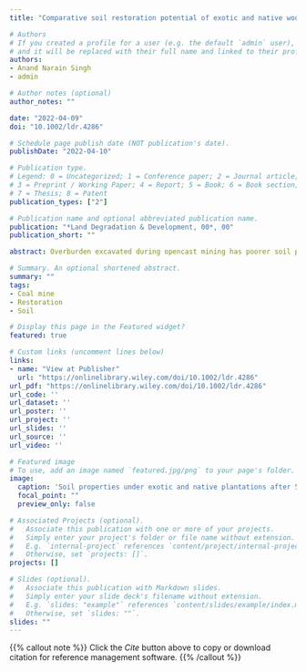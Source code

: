 ```yaml
---
title: "Comparative soil restoration potential of exotic and native woody plantations on coal mine spoil in a dry tropical environment of India: A case study"

# Authors
# If you created a profile for a user (e.g. the default `admin` user), write the username (folder name) here 
# and it will be replaced with their full name and linked to their profile.
authors:
- Anand Narain Singh
- admin

# Author notes (optional)
author_notes: ""

date: "2022-04-09"
doi: "10.1002/ldr.4286"

# Schedule page publish date (NOT publication's date).
publishDate: "2022-04-10"

# Publication type.
# Legend: 0 = Uncategorized; 1 = Conference paper; 2 = Journal article;
# 3 = Preprint / Working Paper; 4 = Report; 5 = Book; 6 = Book section;
# 7 = Thesis; 8 = Patent
publication_types: ["2"]

# Publication name and optional abbreviated publication name.
publication: "*Land Degradation & Development, 00*, 00"
publication_short: ""

abstract: Overburden excavated during opencast mining has poorer soil properties due to non-salvage and inversion of soil profiles. The soil properties of such overburden are often improved by the biological reclamation technique such as planting suitable plant species; however, the performance of species varies site-to-site. Therefore, this paper aims to evaluate the effects of woody plantations on coal mine spoil's physicochemical and biological properties. We synthesised the available data from previous studies conducted on 5-year-plantations in Singrauli coalfields of India. These plantations have monocultures of eight species, in which four were exotic (*Acacia auriculiformis*, *Casuarina equisetifolia*, *Cassia siamea* and *Grevillea pteridifolia*) and four were native species (*Albizia lebbeck*, *Albizia procera*, *Dendrocalamus strictus* and *Tectona grandis*). We compared the soil properties under exotic and native species plantations to evaluate the effect of species and origin. The Wilcoxon's test showed that the clay content (*p* = 0.000), ammonium-nitrogen (*p* = 0.002), phosphate-phosphorus (*p* = 0.000), and microbial biomass nutrients (C, N, and P; *p* = 0.000) were significantly higher under native plantations than the exotic plantations. Further, we observed a significant positive correlation (*r* = 0.86, *p* < 0.001) between soil organic carbon and microbial biomass carbon for native species. We also found that microbial biomass nutrients are negatively associated with nitrification rates and positively associated with nitrogen mineralisation rates. Overall, our study suggested that exotic species plantations are not as effective as native species in mine spoil rehabilitation. Thus, native species plantations should be promoted while restoring degraded coal mine habitats in a dry tropical environment.

# Summary. An optional shortened abstract.
summary: ""
tags:
- Coal mine
- Restoration
- Soil

# Display this page in the Featured widget?
featured: true

# Custom links (uncomment lines below)
links:
- name: "View at Publisher"
  url: "https://onlinelibrary.wiley.com/doi/10.1002/ldr.4286"
url_pdf: "https://onlinelibrary.wiley.com/doi/10.1002/ldr.4286"
url_code: ''
url_dataset: ''
url_poster: ''
url_project: ''
url_slides: ''
url_source: ''
url_video: ''

# Featured image
# To use, add an image named `featured.jpg/png` to your page's folder. 
image:
  caption: 'Soil properties under exotic and native plantations after 5-years of establishment' 
  focal_point: ""
  preview_only: false

# Associated Projects (optional).
#   Associate this publication with one or more of your projects.
#   Simply enter your project's folder or file name without extension.
#   E.g. `internal-project` references `content/project/internal-project/index.md`.
#   Otherwise, set `projects: []`.
projects: []

# Slides (optional).
#   Associate this publication with Markdown slides.
#   Simply enter your slide deck's filename without extension.
#   E.g. `slides: "example"` references `content/slides/example/index.md`.
#   Otherwise, set `slides: ""`.
slides: ""
---
```


{{% callout note %}}
Click the *Cite* button above to copy or download citation for reference management software.
{{% /callout %}}
